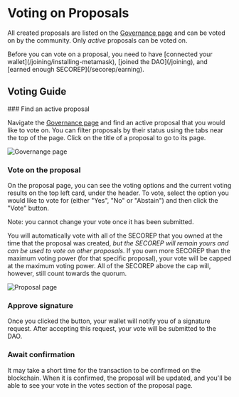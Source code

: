 
# Voting on Proposals

All created proposals are listed on the [Governance page](https://dao.secureseco.org/governance) and can be voted on by the community. Only _active_ proposals can be voted on.

<Callout type="warning" emoji="⚠">
  Before you can vote on a proposal, you need to have [connected your
  wallet](/joining/installing-metamask), [joined the DAO](/joining), and [earned
  enough SECOREP](/secorep/earning).
</Callout>

## Voting Guide

<Steps>
### Find an active proposal

Navigate the [Governance page](https://dao.secureseco.org/governance) and find an active proposal that you would like to vote on. You can filter proposals by their status using the tabs near the top of the page. Click on the title of a proposal to go to its page.

![Governange page](/img/governance-page.png)

### Vote on the proposal

On the proposal page, you can see the voting options and the current voting results on the top left card, under the header. To vote, select the option you would like to vote for (either "Yes", "No" or "Abstain") and then click the "Vote" button.

<Callout type="warning" emoji="⚠">
  Note: you cannot change your vote once it has been submitted.
</Callout>

You will automatically vote with all of the SECOREP that you owned at the time that the proposal was created, _but the SECOREP will remain yours and can be used to vote on other proposals_. If you own more SECOREP than the maximum voting power (for that specific proposal), your vote will be capped at the maximum voting power. All of the SECOREP above the cap will, however, still count towards the quorum.

![Proposal page](/img/proposal-page.png)

### Approve signature

Once you clicked the button, your wallet will notify you of a signature request. After accepting this request, your vote will be submitted to the DAO.

### Await confirmation

It may take a short time for the transaction to be confirmed on the blockchain. When it is confirmed, the proposal will be updated, and you'll be able to see your vote in the votes section of the proposal page.

</Steps>
